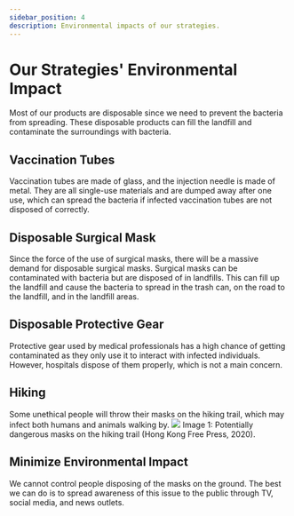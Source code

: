 ```yaml
---
sidebar_position: 4
description: Environmental impacts of our strategies.
---
```

# Our Strategies' Environmental Impact
Most of our products are disposable since we need to prevent the bacteria from spreading. These disposable products can fill the landfill and contaminate the surroundings with bacteria. 
## Vaccination Tubes
Vaccination tubes are made of glass, and the injection needle is made of metal. They are all single-use materials and are dumped away after one use, which can spread the bacteria if infected vaccination tubes are not disposed of correctly. 

## Disposable Surgical Mask
Since the force of the use of surgical masks, there will be a massive demand for disposable surgical masks. Surgical masks can be contaminated with bacteria but are disposed of in landfills. This can fill up the landfill and cause the bacteria to spread in the trash can, on the road to the landfill, and in the landfill areas. 

## Disposable Protective Gear
Protective gear used by medical professionals has a high chance of getting contaminated as they only use it to interact with infected individuals. However, hospitals dispose of them properly, which is not a main concern. 

## Hiking
Some unethical people will throw their masks on the hiking trail, which may infect both humans and animals walking by. 
 ![](/img/mask.png)
Image 1: Potentially dangerous masks on the hiking trail (Hong Kong Free Press, 2020). 
## Minimize Environmental Impact
We cannot control people disposing of the masks on the ground. The best we can do is to spread awareness of this issue to the public through TV, social media, and news outlets. 